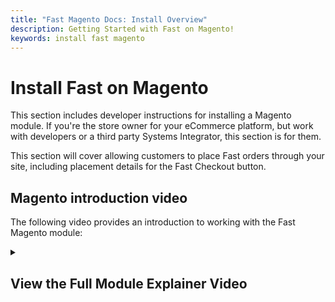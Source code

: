```yaml
---
title: "Fast Magento Docs: Install Overview"
description: Getting Started with Fast on Magento!
keywords: install fast magento
---
```



# Install Fast on Magento

This section includes developer instructions for installing a Magento module. If you're the store owner for your eCommerce platform, but work with developers or a third party Systems Integrator, this section is for them.

This section will cover allowing customers to place Fast orders through your site, including placement details for the Fast Checkout button.

## Magento introduction video

The following video provides an introduction to working with the Fast Magento module:

<YouTubeVideoEmbed
  embedId="1sqQlrXwaQs"
  start="0"
  end="31"
  videoTitle="Introduction to the Fast Magento Module"
/>

<details><summary><h2>View the Full Module Explainer Video</h2></summary>
<p>

<YouTubeVideoEmbed embedId="1sqQlrXwaQs" videoTitle="The Fast Magento Module" />

</p>
</details>
